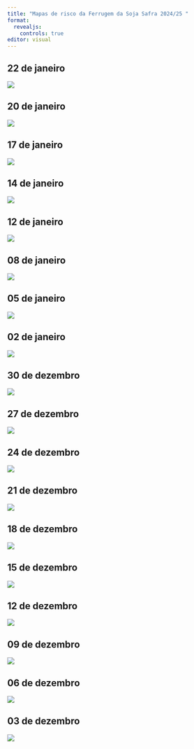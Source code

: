 ```yaml
---
title: "Mapas de risco da Ferrugem da Soja Safra 2024/25 "
format: 
  revealjs:
    controls: true
editor: visual
---
```


## 22 de janeiro

![](figs/maps/RS-22-01-2025.png)

## 20 de janeiro

![](figs/maps/RS-20-01-2025.png)

## 17 de janeiro

![](figs/maps/RS-17-01-2025.png)

## 14 de janeiro

![](figs/maps/RS-14-01-2025.png)

## 12 de janeiro

![](figs/maps/RS-11-01-2025.png)

## 08 de janeiro

![](figs/maps/RS-08-01-2025.png)

## 05 de janeiro

![](figs/maps/RS-05-01-2025.png)

## 02 de janeiro

![](figs/maps/RS-02-01-2025.png)

## 30 de dezembro

![](figs/maps/RS-30-12-2024.png)

## 27 de dezembro

![](figs/maps/RS-27-12-2024.png)

## 24 de dezembro

![](figs/maps/RS-24-12-2024.png)

## 21 de dezembro

![](figs/maps/RS-21-12-2024.png)

## 18 de dezembro

![](figs/maps/RS-18-12-2024.png)

## 15 de dezembro

![](figs/maps/RS-15-12-2024.png)

## 12 de dezembro

![](figs/maps/RS-12-12-2024.png)

## 09 de dezembro

![](figs/maps/RS-09-12-2024.png)

## 06 de dezembro

![](figs/maps/RS-06-12-2024.png)

## 03 de dezembro

![](figs/maps/RS-03-12-2024.png)
